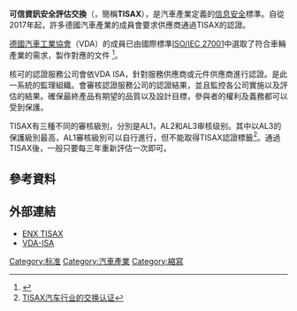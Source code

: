 {{NoteTA
|G1=IT
}}
'''可信資訊安全評估交換'''（{{lang-en|Trusted Information Security Assessment Exchange}}，簡稱'''TISAX'''），是汽車產業定義的[[信息安全|信息安全]]標準。自從2017年起，許多德國汽車產業的成員會要求供應商通過TISAX的認證。

[[德國汽車工業協會|德國汽車工業協會]]（VDA）的成員已由國際標準[[ISO/IEC_27001|ISO/IEC 27001]]中選取了符合車輛產業的需求，製作對應的文件
<ref>{{Cite web |url=https://www.vda.de/de/presse/Pressemeldungen/20171127-Informationssicherheit-Das-VDA-TISAX-Modell-ermoeglicht-Standardiesierung-Qualitaetssicherung-und-gemeinsame-Anerkennung-von-Pruefergebnissen.html |title=存档副本 |access-date=2020-12-07 |archive-date=2020-09-20 |archive-url=https://web.archive.org/web/20200920211231/https://www.vda.de/de/presse/Pressemeldungen/20171127-Informationssicherheit-Das-VDA-TISAX-Modell-ermoeglicht-Standardiesierung-Qualitaetssicherung-und-gemeinsame-Anerkennung-von-Pruefergebnissen.html |dead-url=no }}</ref>。

核可的認證服務公司會依VDA ISA，針對服務供應商或元件供應商進行認證。{{ld|ENX協會|ENX}}是此一系統的監理組織。會審核認證服務公司的認證結果，並且監控各公司實施以及評估的結果。確保最終產品有期望的品質以及設計目標，參與者的權利及義務都可以受到保護。

TISAX有三種不同的審核級別，分別是AL1，AL2和AL3审核级别。其中以AL3的保護級別最高，AL1審核級別可以自行進行，但不能取得TISAX認證標籤<ref>[https://www2.deloitte.com/cn/zh/pages/risk/articles/deloitte-tisax.html TISAX汽车行业的交换认证]</ref>。通過TISAX後，一般只要每三年重新評估一次即可。

== 參考資料 ==
<References/>

== 外部連結 ==
* [http://www.enx.com/tisax/ ENX TISAX] {{Wayback|url=http://www.enx.com/tisax/ |date=20191106093754 }}
* [https://www.vda.de/de/services/Publikationen/vda-isa-katalog-version-5.0.html VDA-ISA] {{Wayback|url=https://www.vda.de/de/services/Publikationen/vda-isa-katalog-version-5.0.html |date=20201006223503 }}

[[Category:标准|Category:标准]]
[[Category:汽車產業|Category:汽車產業]]
[[Category:縮寫|Category:縮寫]]
{{tech-stub}}